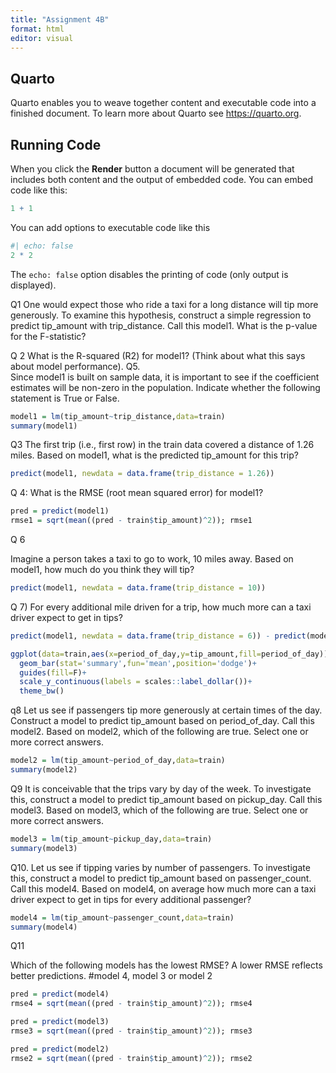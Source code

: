 ```yaml
---
title: "Assignment 4B"
format: html
editor: visual
---
```


## Quarto

Quarto enables you to weave together content and executable code into a finished document. To learn more about Quarto see <https://quarto.org>.

## Running Code

When you click the **Render** button a document will be generated that includes both content and the output of embedded code. You can embed code like this:

```r
1 + 1
```

You can add options to executable code like this

```r
#| echo: false
2 * 2
```

The `echo: false` option disables the printing of code (only output is displayed).


Q1 One would expect those who ride a taxi for a long distance will tip more generously. To examine this hypothesis, construct a simple regression to predict tip_amount with trip_distance. Call this model1. What is the p-value for the F-statistic?

Q 2 What is the R-squared (R2) for model1? (Think about what this says about model performance).
Q5.  
Since model1 is built on sample data, it is important to see if the coefficient estimates will be non-zero in the population. Indicate whether the following statement is True or False.

```r
model1 = lm(tip_amount~trip_distance,data=train)
summary(model1)
```


Q3 
The first trip (i.e., first row) in the train data covered a distance of 1.26 miles. Based on model1, what is the predicted tip_amount for this trip?

```r
predict(model1, newdata = data.frame(trip_distance = 1.26))
```


Q 4: What is the RMSE (root mean squared error) for model1?


```r

pred = predict(model1)
rmse1 = sqrt(mean((pred - train$tip_amount)^2)); rmse1
```

Q 6

Imagine a person takes a taxi to go to work, 10 miles away. Based on model1, how much do you think they will tip?

```r
predict(model1, newdata = data.frame(trip_distance = 10))
```

Q 7) For every additional mile driven for a trip, how much more can a taxi driver expect to get in tips?

```r
predict(model1, newdata = data.frame(trip_distance = 6)) - predict(model1, newdata = data.frame(trip_distance = 5))

ggplot(data=train,aes(x=period_of_day,y=tip_amount,fill=period_of_day))+
  geom_bar(stat='summary',fun='mean',position='dodge')+
  guides(fill=F)+
  scale_y_continuous(labels = scales::label_dollar())+
  theme_bw()

```




q8 Let us see if passengers tip more generously at certain times of the day. Construct a model to predict tip_amount based on period_of_day. Call this model2. Based on model2, which of the following are true. Select one or more correct answers.

```r

model2 = lm(tip_amount~period_of_day,data=train)
summary(model2)
```
Q9 It is conceivable that the trips vary by day of the week. To investigate this, construct a model to predict tip_amount based on pickup_day. Call this model3. Based on model3, which of the following are true. Select one or more correct answers.


```r
model3 = lm(tip_amount~pickup_day,data=train)
summary(model3)
```
Q10. Let us see if tipping varies by number of passengers. To investigate this, construct a model to predict tip_amount based on passenger_count. Call this model4. Based on model4, on average how much more can a taxi driver expect to get in tips for every additional passenger?

```r
model4 = lm(tip_amount~passenger_count,data=train)
summary(model4)
```
Q11

Which of the following models has the lowest RMSE? A lower RMSE reflects better predictions. #model 4, model 3 or model 2

```r
pred = predict(model4)
rmse4 = sqrt(mean((pred - train$tip_amount)^2)); rmse4
```

```r
pred = predict(model3)
rmse3 = sqrt(mean((pred - train$tip_amount)^2)); rmse3
```

```r
pred = predict(model2)
rmse2 = sqrt(mean((pred - train$tip_amount)^2)); rmse2
```

